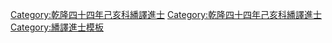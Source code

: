 {{Navbox
|name = 乾隆四十四年己亥科繙譯進士金榜
|title = 乾隆四十四年（[[1779年]]）己亥科繙譯進士金榜
|titlestyle = background-color:#FFD700;
|image =
|style = width:100%;text-align:center; 
|groupstyle = text-align:center; background-color:#FFD700;
|liststyle = text-align:center;
|state = {{{state<includeonly>|collapsed</includeonly>}}}
|group1 = 滿洲<br>共3名
|list1 = [[文英 (繙譯進士)|文英]] - [[木通阿]] - [[存柱|存柱]]
|group2 = 蒙古<br>共1名
|list2 = [[富俊|富俊]]
|belowstyle = text-align: center; background-color:#FFD700;
|below='''前一科：[[Template:乾隆十七年壬申恩科繙譯進士金榜|乾隆十七年壬申恩科繙譯]]　'''·'''　後一科：[[Template:嘉慶八年癸亥科繙譯進士金榜|嘉慶八年癸亥科繙譯科]]'''
}}
[[Category:乾隆四十四年己亥科繙譯進士]]
<noinclude>[[Category:乾隆四十四年己亥科繙譯進士]][[Category:繙譯進士模板]]{{DEFAULTSORT:*}}</noinclude>